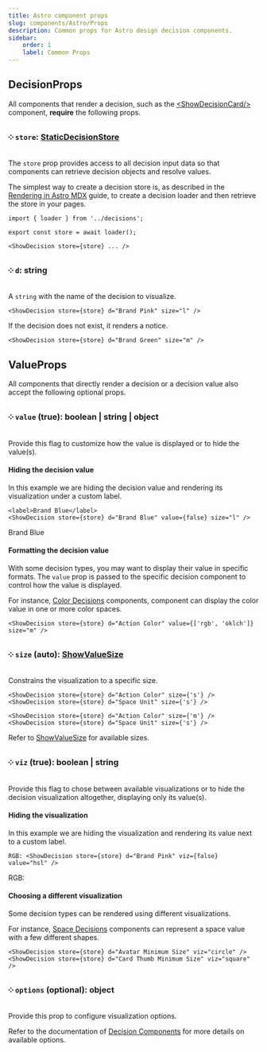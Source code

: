 ```yaml
---
title: Astro component props
slug: components/Astro/Props
description: Common props for Astro design decision components.
sidebar:
    order: 1
    label: Common Props
---
```





## DecisionProps

All components that render a decision, such as the
[&lt;ShowDecisionCard/&gt;](/components/Astro/Cards/show-decision-card/) component,
**require** the following props.

### ༶ `store`: [StaticDecisionStore](/api/designer-functions/Types/StaticDecisionStore)

The `store` prop provides access to all decision input data so that components can
retrieve decision objects and resolve values.

The simplest way to create a decision store is, as described in the
[Rendering in Astro MDX](/guides/documenting-design-decisions-with-astro-and-mdx)
guide, to create a decision loader and then retrieve the store in your pages.

```mdx
import { loader } from '../decisions';

export const store = await loader();

<ShowDecision store={store} ... />
```

### ༶ `d`: string

A `string` with the name of the decision to visualize.

```mdx
<ShowDecision store={store} d="Brand Pink" size="l" />
```

<CardGrid>
    <ShowDecision store={store} d="Brand Pink" size="l" />
</CardGrid>

If the decision does not exist, it renders a notice.

```mdx
<ShowDecision store={store} d="Brand Green" size="m" />
```

<CardGrid>
    <ShowDecision store={store} d="Brand Green" size="m" />
</CardGrid>

## ValueProps

All components that directly render a decision or a decision value also
accept the following optional props.

### ༶ `value` (true): boolean | string | object

Provide this flag to customize how the value is displayed or to hide
the value(s).

#### Hiding the decision value

In this example we are hiding the decision value and rendering its visualization
under a custom label.

```mdx
<label>Brand Blue</label>
<ShowDecision store={store} d="Brand Blue" value={false} size="l" />
```

<FlexStack vpad>
    <label>Brand Blue</label>
    <ShowDecision store={store} d="Brand Blue" value={false} size="l" />
</FlexStack>

#### Formatting the decision value

With some decision types, you may want to display their value in specific formats. The `value`
prop is passed to the specific decision component to control how the value is displayed.

For instance, [Color Decisions](/components/Astro/Decisions/color) components,
component can display the color value in one or more color spaces.

```mdx
<ShowDecision store={store} d="Action Color" value={['rgb', 'oklch']} size="m" />
```

<CardGrid>
    <ShowDecision store={store} d="Action Color" value={['rgb', 'oklch']} size="m" />
</CardGrid>

### ༶ `size` (auto): [ShowValueSize](/api/designer-shows/Types/ShowValueSize/)

Constrains the visualization to a specific size.

```mdx
<ShowDecision store={store} d="Action Color" size={'s'} />
<ShowDecision store={store} d="Space Unit" size={'s'} />

<ShowDecision store={store} d="Action Color" size={'m'} />
<ShowDecision store={store} d="Space Unit" size={'s'} />
```

<FlexStack vpad>
    <CardGrid>
        <ShowDecision store={store} d="Action Color" size={'s'} />
        <ShowDecision store={store} d="Space Unit" size={'s'} />
    </CardGrid>
    <CardGrid>
        <ShowDecision store={store} d="Action Color" size={'m'} />
        <ShowDecision store={store} d="Space Unit" size={'m'} />
    </CardGrid>
</FlexStack>

Refer to [ShowValueSize](/api/designer-shows/Types/ShowValueSize) for available sizes.

### ༶ `viz` (true): boolean | string

Provide this flag to chose between available visualizations or to hide
the decision visualization altogether, displaying only its value(s).

#### Hiding the visualization

In this example we are hiding the visualization and rendering its value
next to a custom label.

```mdx
RGB: <ShowDecision store={store} d="Brand Pink" viz={false} value="hsl" />
```

<FlexRow align="center" vpad>
    RGB: <ShowDecision store={store} d="Brand Pink" viz={false} />
</FlexRow>

#### Choosing a different visualization

Some decision types can be rendered using different visualizations.

For instance, [Space Decisions](/components/Astro/Decisions/space) components
can represent a space value with a few different shapes.

```mdx
<ShowDecision store={store} d="Avatar Minimum Size" viz="circle" />
<ShowDecision store={store} d="Card Thumb Minimum Size" viz="square" />
```

<CardGrid>
    <ShowDecision store={store} d="Avatar Minimum Size" viz="circle" />
    <ShowDecision store={store} d="Card Thumb Minimum Size" viz="square" />
</CardGrid>

### ༶ `options` (optional): object

Provide this prop to configure visualization options.

Refer to the documentation of [Decision Components](/components/Astro/#decisions) for more details
on available options.
